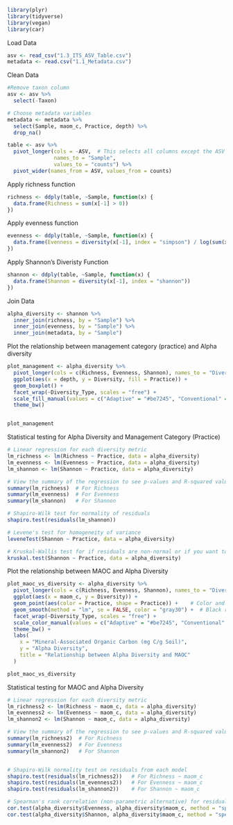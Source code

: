 

```r
library(plyr)
library(tidyverse)
library(vegan)
library(car)

```
Load Data
```r
asv <- read_csv("1.3_ITS_ASV_Table.csv")
metadata <- read.csv("1.1_Metadata.csv")
```
Clean Data
```r
#Remove taxon column
asv <- asv %>% 
  select(-Taxon)

# Choose metadata variables
metadata <- metadata %>% 
  select(Sample, maom_c, Practice, depth) %>% 
  drop_na()
```


```r
table <- asv %>%
  pivot_longer(cols = -ASV,  # This selects all columns except the ASV column
               names_to = "Sample", 
               values_to = "counts") %>% 
  pivot_wider(names_from = ASV, values_from = counts)


```

Apply richness function
```r
richness <- ddply(table, ~Sample, function(x) {
  data.frame(Richness = sum(x[-1] > 0))
})

```

Apply evenness function
```r
evenness <- ddply(table, ~Sample, function(x) {
  data.frame(Evenness = diversity(x[-1], index = "simpson") / log(sum(x[-1] > 0)))
})

```
Apply Shannon's Diveristy Function
```r
shannon <- ddply(table, ~Sample, function(x) {
  data.frame(Shannon = diversity(x[-1], index = "shannon"))
})

```

Join Data
```r
alpha_diversity <- shannon %>% 
  inner_join(richness, by = "Sample") %>% 
  inner_join(evenness, by = "Sample") %>% 
  inner_join(metadata, by = "Sample")
```




Plot the relationship between management category (practice) and Alpha diversity
```r
plot_management <- alpha_diversity %>%
  pivot_longer(cols = c(Richness, Evenness, Shannon), names_to = "Diversity_Type", values_to = "Diversity") %>%
  ggplot(aes(x = depth, y = Diversity, fill = Practice)) +
  geom_boxplot() +
  facet_wrap(~Diversity_Type, scales = "free") +
  scale_fill_manual(values = c("Adaptive" = "#be7245", "Conventional" = "#998ec3")) +
  theme_bw()


plot_management

```



Statistical testing for Alpha Diversity and Management Category (Practice)
```r
# Linear regression for each diversity metric
lm_richness <- lm(Richness ~ Practice, data = alpha_diversity)
lm_evenness <- lm(Evenness ~ Practice, data = alpha_diversity)
lm_shannon <- lm(Shannon ~ Practice, data = alpha_diversity)

# View the summary of the regression to see p-values and R-squared values
summary(lm_richness)  # For Richness
summary(lm_evenness)  # For Evenness
summary(lm_shannon)   # For Shannon

# Shapiro-Wilk test for normality of residuals
shapiro.test(residuals(lm_shannon))

# Levene's test for homogeneity of variance
leveneTest(Shannon ~ Practice, data = alpha_diversity)

# Kruskal-Wallis test for if residuals are non-normal or if you want to confirm results
kruskal.test(Shannon ~ Practice, data = alpha_diversity)
```


Plot the relationship between MAOC and Alpha Diversity
```r
plot_maoc_vs_diversity <- alpha_diversity %>%
  pivot_longer(cols = c(Richness, Evenness, Shannon), names_to = "Diversity_Type", values_to = "Diversity") %>%
  ggplot(aes(x = maom_c, y = Diversity)) +
  geom_point(aes(color = Practice, shape = Practice)) +    # Color and shape by Practice
  geom_smooth(method = "lm", se = FALSE, color = "gray30") +  # Black regression line
  facet_wrap(~Diversity_Type, scales = "free") +
  scale_color_manual(values = c("Adaptive" = "#be7245", "Conventional" = "#998ec3")) +
  theme_bw() +
  labs(
    x = "Mineral-Associated Organic Carbon (mg C/g Soil)",
    y = "Alpha Diversity",
    title = "Relationship between Alpha Diversity and MAOC"
  )

plot_maoc_vs_diversity


```



Statistical testing for MAOC and Alpha Diversity
```r
# Linear regression for each diversity metric
lm_richness2 <- lm(Richness ~ maom_c, data = alpha_diversity)
lm_evenness2 <- lm(Evenness ~ maom_c, data = alpha_diversity)
lm_shannon2 <- lm(Shannon ~ maom_c, data = alpha_diversity)

# View the summary of the regression to see p-values and R-squared values
summary(lm_richness2)  # For Richness
summary(lm_evenness2)  # For Evenness
summary(lm_shannon2)   # For Shannon


# Shapiro-Wilk normality test on residuals from each model
shapiro.test(residuals(lm_richness2))   # For Richness ~ maom_c
shapiro.test(residuals(lm_evenness2))   # For Evenness ~ maom_c
shapiro.test(residuals(lm_shannon2))    # For Shannon ~ maom_c

# Spearman's rank correlation (non-parametric alternative) for residuals not normally distributed
cor.test(alpha_diversity$Evenness, alpha_diversity$maom_c, method = "spearman")
cor.test(alpha_diversity$Shannon, alpha_diversity$maom_c, method = "spearman")
```
